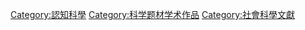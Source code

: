 [[Category:認知科學|Category:認知科學]]
[[Category:科学题材学术作品|Category:科学题材学术作品]]
[[Category:社會科學文獻|Category:社會科學文獻]]